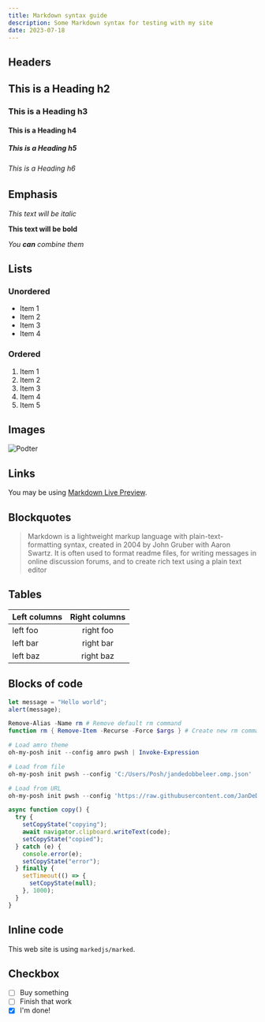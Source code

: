 ```yaml
---
title: Markdown syntax guide
description: Some Markdown syntax for testing with my site
date: 2023-07-18
---
```


## Headers

## This is a Heading h2

### This is a Heading h3

#### This is a Heading h4

##### This is a Heading h5

###### This is a Heading h6

## Emphasis

_This text will be italic_

**This text will be bold**

_You **can** combine them_

## Lists

### Unordered

- Item 1
- Item 2
- Item 3
- Item 4

### Ordered

1. Item 1
2. Item 2
3. Item 3
4. Item 4
5. Item 5

## Images

![Podter](@/assets/og.png)

## Links

You may be using [Markdown Live Preview](https://markdownlivepreview.com/).

## Blockquotes

> Markdown is a lightweight markup language with plain-text-formatting syntax, created in 2004 by John Gruber with Aaron Swartz. It is often used to format readme files, for writing messages in online discussion forums, and to create rich text using a plain text editor

## Tables

| Left columns | Right columns |
| ------------ | :-----------: |
| left foo     |   right foo   |
| left bar     |   right bar   |
| left baz     |   right baz   |

## Blocks of code

```js
let message = "Hello world";
alert(message);
```

```ps1
Remove-Alias -Name rm # Remove default rm command
function rm { Remove-Item -Recurse -Force $args } # Create new rm command

# Load amro theme
oh-my-posh init --config amro pwsh | Invoke-Expression

# Load from file
oh-my-posh init pwsh --config 'C:/Users/Posh/jandedobbeleer.omp.json' | Invoke-Expression

# Load from URL
oh-my-posh init pwsh --config 'https://raw.githubusercontent.com/JanDeDobbeleer/oh-my-posh/main/themes/jandedobbeleer.omp.json' | Invoke-Expression
```

```ts
async function copy() {
  try {
    setCopyState("copying");
    await navigator.clipboard.writeText(code);
    setCopyState("copied");
  } catch (e) {
    console.error(e);
    setCopyState("error");
  } finally {
    setTimeout(() => {
      setCopyState(null);
    }, 1000);
  }
}
```

## Inline code

This web site is using `markedjs/marked`.

## Checkbox

- [ ] Buy something
- [ ] Finish that work
- [x] I'm done!
